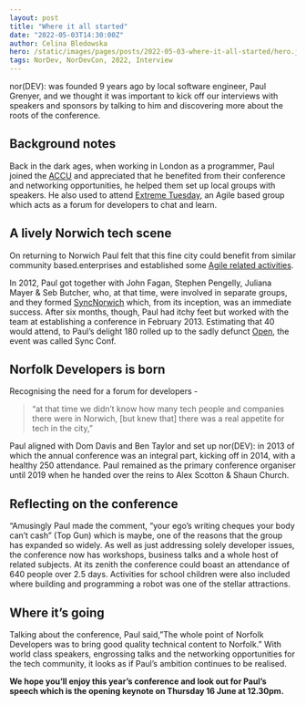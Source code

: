 ```yaml
---
layout: post
title: "Where it all started"
date: "2022-05-03T14:30:00Z"
author: Celina Bledowska
hero: /static/images/pages/posts/2022-05-03-where-it-all-started/hero.jpg
tags: NorDev, NorDevCon, 2022, Interview
---
```


nor(DEV): was founded 9 years ago by local software engineer, Paul Grenyer, and we thought it was important to kick off our interviews with speakers and sponsors by talking to him and discovering more about the roots of the conference.

## Background notes

Back in the dark ages, when working in London as a programmer, Paul joined the [ACCU](https://accu.org/) and appreciated that he benefited from their conference and networking opportunities, he helped them set up local groups with speakers. He also used to attend [Extreme Tuesday](https://www.extremetuesday.com/), an Agile based group which acts as a forum for developers to chat and learn.

## A lively Norwich tech scene

On returning to Norwich Paul felt that this fine city could benefit from similar community based.enterprises and established some [Agile related activities](https://paulgrenyer.blogspot.com/2012/12/agile-east-anglia-short-history.html).

In 2012, Paul got together with John Fagan, Stephen Pengelly, Juliana Mayer & Seb Butcher, who, at that time, were involved in separate groups, and they formed [SyncNorwich](https://www.facebook.com/SyncNorwich/) which, from its inception, was an immediate success. After six months, though, Paul had itchy feet but worked with the team at establishing a conference in February 2013. Estimating that 40 would attend, to Paul’s delight 180 rolled up to the sadly defunct [Open](https://en.wikipedia.org/wiki/OPEN_Norwich), the event was called Sync Conf.

## Norfolk Developers is born

Recognising the need for a forum for developers -

> “at that time we didn’t know how many tech people and companies there were in Norwich, [but knew that] there was a real appetite for tech in the city,”

Paul aligned with Dom Davis and Ben Taylor and set up nor(DEV): in 2013 of which the annual conference was an integral part, kicking off in 2014, with a healthy 250 attendance. Paul remained as the primary conference organiser until 2019 when he handed over the reins to Alex Scotton & Shaun Church.

## Reflecting on the conference

“Amusingly Paul made the comment, “your ego’s writing cheques your body can’t cash” (Top Gun) which is maybe, one of the reasons that the group has expanded so widely. As well as just addressing solely developer issues, the conference now has workshops, business talks and a whole host of related subjects. At its zenith the conference could boast an attendance of 640 people over 2.5 days. Activities for school children were also included where building and programming a robot was one of the stellar attractions.

## Where it’s going

Talking about the conference, Paul said,”The whole point of Norfolk Developers was to bring good quality technical content to Norfolk.” With world class speakers, engrossing talks and the networking opportunities for the tech community, it looks as if Paul’s ambition continues to be realised.

**We hope you’ll enjoy this year’s conference and look out for Paul’s speech which is the opening keynote on Thursday 16 June at 12.30pm.**
